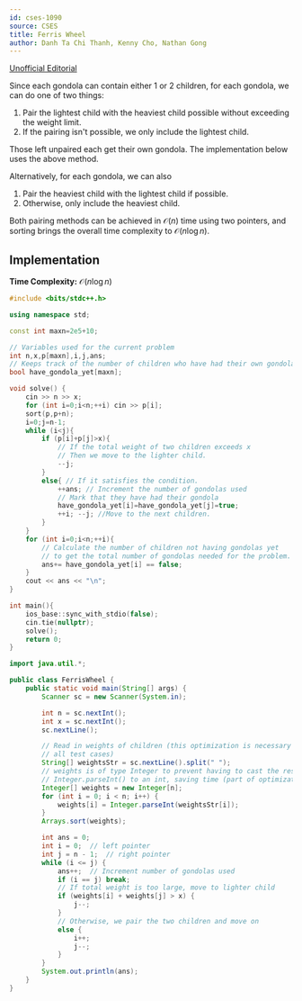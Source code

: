 ```yaml
---
id: cses-1090
source: CSES
title: Ferris Wheel
author: Danh Ta Chi Thanh, Kenny Cho, Nathan Gong
---
```


[Unofficial Editorial](https://codeforces.com/blog/entry/83295)

Since each gondola can contain either 1 or 2 children, for each gondola, we can
do one of two things:

1. Pair the lightest child with the heaviest child possible without exceeding
   the weight limit.
2. If the pairing isn't possible, we only include the lightest child.

Those left unpaired each get their own gondola. The implementation below uses
the above method.

Alternatively, for each gondola, we can also

1. Pair the heaviest child with the lightest child if possible.
2. Otherwise, only include the heaviest child.

Both pairing methods can be achieved in $\mathcal{O}(n)$ time using two
pointers, and sorting brings the overall time complexity to 
$\mathcal{O}(n\log n)$.

## Implementation

**Time Complexity:** $\mathcal{O}(n\log n)$

<LanguageSection>

<CPPSection>

```cpp
#include <bits/stdc++.h>

using namespace std;

const int maxn=2e5+10;

// Variables used for the current problem
int n,x,p[maxn],i,j,ans;
// Keeps track of the number of children who have had their own gondola
bool have_gondola_yet[maxn];

void solve() {
	cin >> n >> x;
	for (int i=0;i<n;++i) cin >> p[i];
	sort(p,p+n);
	i=0;j=n-1;
	while (i<j){
		if (p[i]+p[j]>x){
			// If the total weight of two children exceeds x
			// Then we move to the lighter child.
			--j;
		}
		else{ // If it satisfies the condition.
			++ans; // Increment the number of gondolas used
			// Mark that they have had their gondola
			have_gondola_yet[i]=have_gondola_yet[j]=true;
			++i; --j; //Move to the next children.
		}
	}
	for (int i=0;i<n;++i){
		// Calculate the number of children not having gondolas yet
		// to get the total number of gondolas needed for the problem.
		ans+= have_gondola_yet[i] == false;
	}
	cout << ans << "\n";
}

int main(){
	ios_base::sync_with_stdio(false);
	cin.tie(nullptr);
	solve();
	return 0;
}
```

</CPPSection>

<JavaSection>

```java
import java.util.*;

public class FerrisWheel {
	public static void main(String[] args) {
		Scanner sc = new Scanner(System.in);

		int n = sc.nextInt();
		int x = sc.nextInt();
		sc.nextLine();

		// Read in weights of children (this optimization is necessary to pass 
		// all test cases)
		String[] weightsStr = sc.nextLine().split(" ");
		// weights is of type Integer to prevent having to cast the result from
		// Integer.parseInt() to an int, saving time (part of optimization)
		Integer[] weights = new Integer[n];
		for (int i = 0; i < n; i++) {
			weights[i] = Integer.parseInt(weightsStr[i]);
		}
		Arrays.sort(weights);

		int ans = 0;
		int i = 0;  // left pointer
		int j = n - 1;  // right pointer
		while (i <= j) {
			ans++;  // Increment number of gondolas used
			if (i == j) break;
			// If total weight is too large, move to lighter child
			if (weights[i] + weights[j] > x) {
				j--;
			}
			// Otherwise, we pair the two children and move on
			else {
				i++;
				j--;
			}
		}
		System.out.println(ans);
	}
}
```

</JavaSection>

</LanguageSection>
